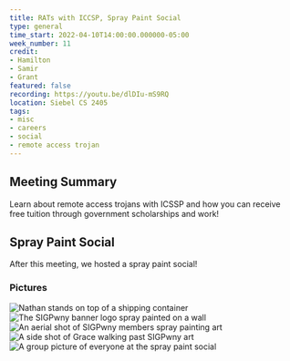 ```yaml
---
title: RATs with ICCSP, Spray Paint Social
type: general
time_start: 2022-04-10T14:00:00.000000-05:00
week_number: 11
credit:
- Hamilton
- Samir
- Grant
featured: false
recording: https://youtu.be/dlDIu-mS9RQ
location: Siebel CS 2405
tags:
- misc
- careers
- social
- remote access trojan
---
```

## Meeting Summary
Learn about remote access trojans with ICSSP and how you can receive free tuition through government scholarships and work!

## Spray Paint Social
After this meeting, we hosted a spray paint social!

### Pictures
![Nathan stands on top of a shipping container](./nathan.jpg)
![The SIGPwny banner logo spray painted on a wall](./banner.jpg)
![An aerial shot of SIGPwny members spray painting art](./containers.jpg)
![A side shot of Grace walking past SIGPwny art](./grace.jpg)
![A group picture of everyone at the spray paint social](./group.jpg)